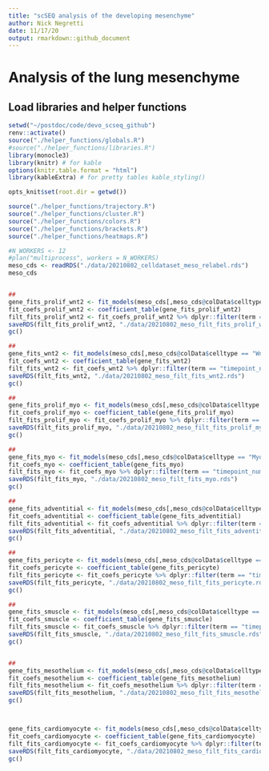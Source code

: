 ```yaml
---
title: "scSEQ analysis of the developing mesenchyme"
author: Nick Negretti
date: 11/17/20
output: rmarkdown::github_document
---
```


# Analysis of the lung mesenchyme

## Load libraries and helper functions
```r
setwd("~/postdoc/code/devo_scseq_github")
renv::activate()
source("./helper_functions/globals.R")
#source("./helper_functions/libraries.R")
library(monocle3)
library(knitr) # for kable
options(knitr.table.format = "html")
library(kableExtra) # for pretty tables kable_styling()

opts_knit$set(root.dir = getwd())

source("./helper_functions/trajectory.R")
source("./helper_functions/cluster.R")
source("./helper_functions/colors.R")
source("./helper_functions/brackets.R")
source("./helper_functions/heatmaps.R")

#N_WORKERS <- 12
#plan("multiprocess", workers = N_WORKERS)
meso_cds <- readRDS("./data/20210802_celldataset_meso_relabel.rds")
meso_cds



```

```r


##
gene_fits_prolif_wnt2 <- fit_models(meso_cds[,meso_cds@colData$celltype == "Prolif. Wnt2+ FB"], model_formula_str = "~timepoint_numeric", cores = 10)
fit_coefs_prolif_wnt2 <- coefficient_table(gene_fits_prolif_wnt2)
filt_fits_prolif_wnt2 <- fit_coefs_prolif_wnt2 %>% dplyr::filter(term == "timepoint_numeric") %>% dplyr::select(gene_id, term, q_value, estimate)
saveRDS(filt_fits_prolif_wnt2, "./data/20210802_meso_filt_fits_prolif_wnt2.rds")
gc()

##
gene_fits_wnt2 <- fit_models(meso_cds[,meso_cds@colData$celltype == "Wnt2+ FB"], model_formula_str = "~timepoint_numeric", cores = 5)
fit_coefs_wnt2 <- coefficient_table(gene_fits_wnt2)
filt_fits_wnt2 <- fit_coefs_wnt2 %>% dplyr::filter(term == "timepoint_numeric") %>% dplyr::select(gene_id, term, q_value, estimate)
saveRDS(filt_fits_wnt2, "./data/20210802_meso_filt_fits_wnt2.rds")
gc()

##
gene_fits_prolif_myo <- fit_models(meso_cds[,meso_cds@colData$celltype == "Prolif. Myo FB"], model_formula_str = "~timepoint_numeric", cores = 10)
fit_coefs_prolif_myo <- coefficient_table(gene_fits_prolif_myo)
filt_fits_prolif_myo <- fit_coefs_prolif_myo %>% dplyr::filter(term == "timepoint_numeric") %>% dplyr::select(gene_id, term, q_value, estimate)
saveRDS(filt_fits_prolif_myo, "./data/20210802_meso_filt_fits_prolif_myo.rds")
gc()

##
gene_fits_myo <- fit_models(meso_cds[,meso_cds@colData$celltype == "Myofibroblast"], model_formula_str = "~timepoint_numeric", cores = 5)
fit_coefs_myo <- coefficient_table(gene_fits_myo)
filt_fits_myo <- fit_coefs_myo %>% dplyr::filter(term == "timepoint_numeric") %>% dplyr::select(gene_id, term, q_value, estimate)
saveRDS(filt_fits_myo, "./data/20210802_meso_filt_fits_myo.rds")
gc()

##
gene_fits_adventitial <- fit_models(meso_cds[,meso_cds@colData$celltype == "Adventitial FB"], model_formula_str = "~timepoint_numeric", cores = 10)
fit_coefs_adventitial <- coefficient_table(gene_fits_adventitial)
filt_fits_adventitial <- fit_coefs_adventitial %>% dplyr::filter(term == "timepoint_numeric") %>% dplyr::select(gene_id, term, q_value, estimate)
saveRDS(filt_fits_adventitial, "./data/20210802_meso_filt_fits_adventitial.rds")
gc()

##
gene_fits_pericyte <- fit_models(meso_cds[,meso_cds@colData$celltype == "Pericyte"], model_formula_str = "~timepoint_numeric", cores = 10)
fit_coefs_pericyte <- coefficient_table(gene_fits_pericyte)
filt_fits_pericyte <- fit_coefs_pericyte %>% dplyr::filter(term == "timepoint_numeric") %>% dplyr::select(gene_id, term, q_value, estimate)
saveRDS(filt_fits_pericyte, "./data/20210802_meso_filt_fits_pericyte.rds")
gc()

##
gene_fits_smuscle <- fit_models(meso_cds[,meso_cds@colData$celltype == "Smooth Muscle"], model_formula_str = "~timepoint_numeric", cores = 10)
fit_coefs_smuscle <- coefficient_table(gene_fits_smuscle)
filt_fits_smuscle <- fit_coefs_smuscle %>% dplyr::filter(term == "timepoint_numeric") %>% dplyr::select(gene_id, term, q_value, estimate)
saveRDS(filt_fits_smuscle, "./data/20210802_meso_filt_fits_smuscle.rds")
gc()


##
gene_fits_mesothelium <- fit_models(meso_cds[,meso_cds@colData$celltype == "Mesothelium"], model_formula_str = "~timepoint_numeric", cores = 10)
fit_coefs_mesothelium <- coefficient_table(gene_fits_mesothelium)
filt_fits_mesothelium <- fit_coefs_mesothelium %>% dplyr::filter(term == "timepoint_numeric") %>% dplyr::select(gene_id, term, q_value, estimate)
saveRDS(filt_fits_mesothelium, "./data/20210802_meso_filt_fits_mesothelium.rds")
gc()



gene_fits_cardiomyocyte <- fit_models(meso_cds[,meso_cds@colData$celltype == "Cardiomyocyte"], model_formula_str = "~timepoint_numeric", cores = 10)
fit_coefs_cardiomyocyte <- coefficient_table(gene_fits_cardiomyocyte)
filt_fits_cardiomyocyte <- fit_coefs_cardiomyocyte %>% dplyr::filter(term == "timepoint_numeric") %>% dplyr::select(gene_id, term, q_value, estimate)
saveRDS(filt_fits_cardiomyocyte, "./data/20210802_meso_filt_fits_cardiomyocyte.rds")
gc()


```
